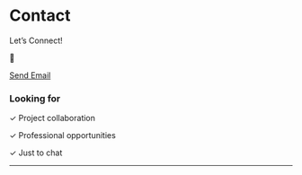 # Contact

Let's Connect!

::: contact-email
📧

[Send Email](mailto:stephaniezvv@gmail.com){.btn .btn-primary}
:::

### Looking for

✓ Project collaboration

✓ Professional opportunities

✓ Just to chat

------------------------------------------------------------------------
